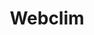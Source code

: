 ---
slug: webclim
link: /projects/webclim/
category: 'projects'
title: Webclim
publicData: Sep 11th 2020
pagesCount: 2
siteLink: https://iliagromov.github.io/
pages: 
    - page:
        - image: ../../assets/images/projects/project-450-webclim/webclim-0.png
        - title: Главная,
    - page:
        - image: ../../assets/images/projects/project-450-webclim/webclim-1.png
        - title: Продукты
sortIdx: 450
---